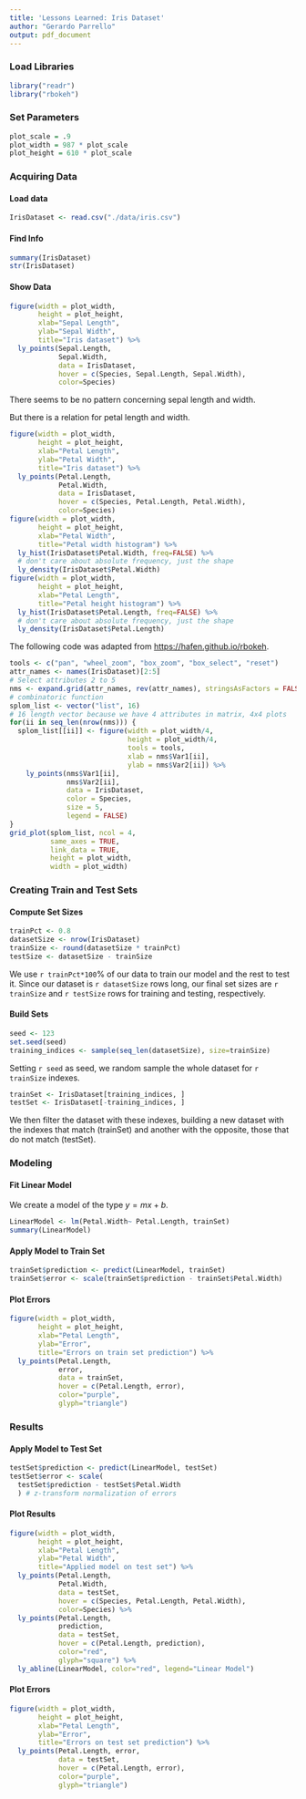 ```yaml
---
title: 'Lessons Learned: Iris Dataset'
author: "Gerardo Parrello"
output: pdf_document
---
```

### Load Libraries 
```r
library("readr")
library("rbokeh")
```

### Set Parameters
```r
plot_scale = .9
plot_width = 987 * plot_scale
plot_height = 610 * plot_scale
```

### Acquiring Data
#### Load data
```r
IrisDataset <- read.csv("./data/iris.csv")
```

#### Find Info
```r
summary(IrisDataset)
str(IrisDataset)
```

#### Show Data
```r
figure(width = plot_width,
       height = plot_height,
       xlab="Sepal Length",
       ylab="Sepal Width",
       title="Iris dataset") %>%
  ly_points(Sepal.Length,
            Sepal.Width,
            data = IrisDataset,
            hover = c(Species, Sepal.Length, Sepal.Width),
            color=Species)
```
There seems to be no pattern concerning sepal length and width.

But there is a relation for petal length and width.
```r
figure(width = plot_width,
       height = plot_height,
       xlab="Petal Length",
       ylab="Petal Width",
       title="Iris dataset") %>%
  ly_points(Petal.Length,
            Petal.Width,
            data = IrisDataset,
            hover = c(Species, Petal.Length, Petal.Width),
            color=Species)
figure(width = plot_width,
       height = plot_height,
       xlab="Petal Width",
       title="Petal width histogram") %>%
  ly_hist(IrisDataset$Petal.Width, freq=FALSE) %>%
  # don't care about absolute frequency, just the shape
  ly_density(IrisDataset$Petal.Width)
figure(width = plot_width,
       height = plot_height,
       xlab="Petal Length",
       title="Petal height histogram") %>%
  ly_hist(IrisDataset$Petal.Length, freq=FALSE) %>%
  # don't care about absolute frequency, just the shape
  ly_density(IrisDataset$Petal.Length)
```

The following code was adapted from [https://hafen.github.io/rbokeh](https://hafen.github.io/rbokeh).
```r
tools <- c("pan", "wheel_zoom", "box_zoom", "box_select", "reset")
attr_names <- names(IrisDataset)[2:5]
# Select attributes 2 to 5
nms <- expand.grid(attr_names, rev(attr_names), stringsAsFactors = FALSE)
# combinatoric function
splom_list <- vector("list", 16)
# 16 length vector because we have 4 attributes in matrix, 4x4 plots
for(ii in seq_len(nrow(nms))) {
  splom_list[[ii]] <- figure(width = plot_width/4,
                             height = plot_width/4,
                             tools = tools,
                             xlab = nms$Var1[ii],
                             ylab = nms$Var2[ii]) %>%
    ly_points(nms$Var1[ii],
              nms$Var2[ii],
              data = IrisDataset,
              color = Species,
              size = 5,
              legend = FALSE)
}
grid_plot(splom_list, ncol = 4,
          same_axes = TRUE,
          link_data = TRUE,
          height = plot_width,
          width = plot_width)
```


### Creating Train and Test Sets
#### Compute Set Sizes
```r
trainPct <- 0.8
datasetSize <- nrow(IrisDataset)
trainSize <- round(datasetSize * trainPct)
testSize <- datasetSize - trainSize
```
We use `r trainPct*100`% of our data to train our model and the rest to test it. Since our dataset is `r datasetSize` rows long, our final set sizes are `r trainSize` and `r testSize` rows for training and testing, respectively.

#### Build Sets
```r
seed <- 123
set.seed(seed)
training_indices <- sample(seq_len(datasetSize), size=trainSize)
```
Setting `r seed` as seed, we random sample the whole dataset for `r trainSize` indexes.

```r
trainSet <- IrisDataset[training_indices, ]
testSet <- IrisDataset[-training_indices, ]
```
We then filter the dataset with these indexes, building a new dataset with the indexes that match (trainSet) and another with the opposite, those that do not match (testSet).

### Modeling
#### Fit Linear Model
We create a model of the type $y=mx+b$.
```r
LinearModel <- lm(Petal.Width~ Petal.Length, trainSet)
summary(LinearModel)
```

#### Apply Model to Train Set
```r
trainSet$prediction <- predict(LinearModel, trainSet)
trainSet$error <- scale(trainSet$prediction - trainSet$Petal.Width)
```

#### Plot Errors
```r
figure(width = plot_width,
       height = plot_height,
       xlab="Petal Length",
       ylab="Error",
       title="Errors on train set prediction") %>%
  ly_points(Petal.Length,
            error,
            data = trainSet,
            hover = c(Petal.Length, error),
            color="purple",
            glyph="triangle")
```

### Results
#### Apply Model to Test Set
```r
testSet$prediction <- predict(LinearModel, testSet)
testSet$error <- scale(
  testSet$prediction - testSet$Petal.Width
  ) # z-transform normalization of errors
```

#### Plot Results
```r
figure(width = plot_width,
       height = plot_height,
       xlab="Petal Length",
       ylab="Petal Width",
       title="Applied model on test set") %>%
  ly_points(Petal.Length,
            Petal.Width,
            data = testSet,
            hover = c(Species, Petal.Length, Petal.Width),
            color=Species) %>%
  ly_points(Petal.Length,
            prediction,
            data = testSet,
            hover = c(Petal.Length, prediction),
            color="red",
            glyph="square") %>%
  ly_abline(LinearModel, color="red", legend="Linear Model")
```

#### Plot Errors
```r
figure(width = plot_width,
       height = plot_height,
       xlab="Petal Length",
       ylab="Error",
       title="Errors on test set prediction") %>%
  ly_points(Petal.Length, error,
            data = testSet,
            hover = c(Petal.Length, error),
            color="purple",
            glyph="triangle")
```

